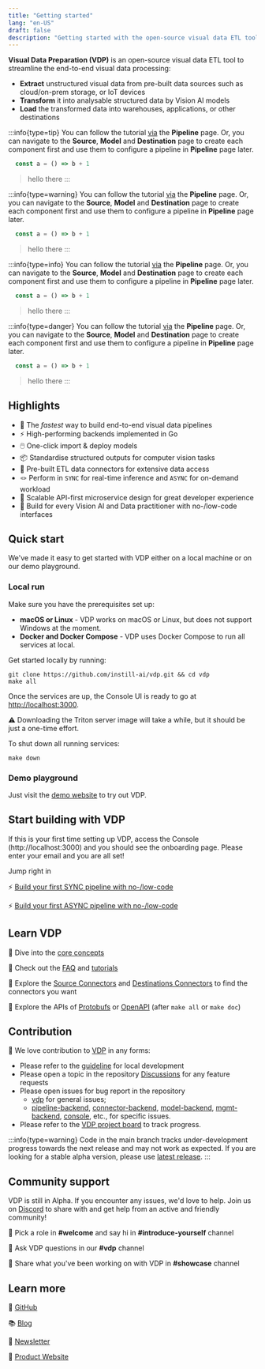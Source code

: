 ```yaml
---
title: "Getting started"
lang: "en-US"
draft: false
description: "Getting started with the open-source visual data ETL tool VDP https://github.com/instill-ai/vdp"
---
```


**Visual Data Preparation (VDP)** is an open-source visual data ETL tool to streamline the end-to-end visual data processing:

- **Extract** unstructured visual data from pre-built data sources such as cloud/on-prem storage, or IoT devices
- **Transform** it into analysable structured data by Vision AI models
- **Load** the transformed data into warehouses, applications, or other destinations

:::info{type=tip}
You can follow the tutorial [via](https://ffff.io) the **Pipeline** page. Or, you can navigate to the **Source**, **Model** and **Destination** page to create each component first and use them to configure a pipeline in **Pipeline** page later.

```javascript
  const a = () => b + 1
```

> hello there
:::

:::info{type=warning}
You can follow the tutorial [via](https://ffff.io) the **Pipeline** page. Or, you can navigate to the **Source**, **Model** and **Destination** page to create each component first and use them to configure a pipeline in **Pipeline** page later.

```javascript
  const a = () => b + 1
```

> hello there
:::

:::info{type=info}
You can follow the tutorial [via](https://ffff.io) the **Pipeline** page. Or, you can navigate to the **Source**, **Model** and **Destination** page to create each component first and use them to configure a pipeline in **Pipeline** page later.

```javascript
  const a = () => b + 1
```

> hello there
:::

:::info{type=danger}
You can follow the tutorial [via](https://ffff.io) the **Pipeline** page. Or, you can navigate to the **Source**, **Model** and **Destination** page to create each component first and use them to configure a pipeline in **Pipeline** page later.

```javascript
  const a = () => b + 1
```

> hello there
:::

## Highlights

- 🚀 The _fastest_ way to build end-to-end visual data pipelines
- ⚡️ High-performing backends implemented in Go
- 🖱️ One-click import & deploy models
- 📦 Standardise structured outputs for computer vision tasks
- 🔌 Pre-built ETL data connectors for extensive data access
- 🪢 Perform in `SYNC` for real-time inference and `ASYNC` for on-demand workload
- 🧁 Scalable API-first microservice design for great developer experience
- 🤠 Build for every Vision AI and Data practitioner with no-/low-code interfaces

## Quick start

We've made it easy to get started with VDP either on a local machine or on our demo playground.

### Local run

Make sure you have the prerequisites set up:

- **macOS or Linux** - VDP works on macOS or Linux, but does not support Windows at the moment.
- **Docker and Docker Compose** - VDP uses Docker Compose to run all services at local.

Get started locally by running:

```shellscript
git clone https://github.com/instill-ai/vdp.git && cd vdp
make all
```

Once the services are up, the Console UI is ready to go at [http://localhost:3000](http://localhost:3000).

⚠︎ Downloading the Triton server image will take a while, but it should be just a one-time effort.

To shut down all running services:

```shellscript
make down
```

### Demo playground

Just visit the [demo website](https://demo.instill.tech) to try out VDP.

## Start building with VDP

If this is your first time setting up VDP, access the Console (http://localhost:3000) and you should see the onboarding page. Please enter your email and you are all set!

<ZoomableImg
  src="/docs-assets/start-here/onboarding.png"
  alt="Onboarding page of the VDP Console"
/>

Jump right in

⚡️ [Build your first SYNC pipeline with no-/low-code](/docs/tutorials/build-a-sync-cls-pipeline)

⚡️ [Build your first ASYNC pipeline with no-/low-code](/docs/tutorials/build-an-async-det-pipeline)

## Learn VDP

📔 Dive into the [core concepts](/docs/core-concepts/overview)

📔 Check out the [FAQ](faq) and [tutorials](http://localhost:3010/docs/tutorials/build-a-sync-cls-pipeline)

📔 Explore the [Source Connectors](/docs/source-connectors/overview) and [Destinations Connectors](/docs/destination-connectors/overview) to find the connectors you want

📔 Explore the APIs of [Protobufs](https://buf.build/instill-ai/protobufs) or [OpenAPI](http://localhost:3001) (after `make all` or `make doc`)

## Contribution

👐 We love contribution to [VDP](https://github.com/instill-ai/vdp) in any forms:

- Please refer to the [guideline](/docs/development/setup-local-development) for local development
- Please open a topic in the repository [Discussions](https://github.com/instill-ai/vdp/discussions) for any feature requests
- Please open issues for bug report in the repository
  - [vdp](https://github.com/instill-ai/vdp) for general issues;
  - [pipeline-backend](https://github.com/instill-ai/pipeline-backend), [connector-backend](https://github.com/instill-ai/connector-backend), [model-backend](https://github.com/instill-ai/model-backend), [mgmt-backend](https://github.com/instill-ai/mgmt-backend), [console](https://github.com/instill-ai/console), etc., for specific issues.
- Please refer to the [VDP project board](https://github.com/orgs/instill-ai/projects/5) to track progress.

:::info{type=warning}
Code in the main branch tracks under-development progress towards the next release and may not work as expected. If you are looking for a stable alpha version, please use [latest release](https://github.com/instill-ai/vdp/releases).
:::

## Community support

VDP is still in Alpha. If you encounter any issues, we'd love to help. Join us on [Discord](https://discord.gg/sevxWsqpGh) to share with and get help from an active and friendly community!

👋 Pick a role in **#welcome** and say hi in **#introduce-yourself** channel

👋 Ask VDP questions in our **#vdp** channel

👋 Share what you've been working on with VDP in **#showcase** channel

## Learn more

🌟 [GitHub](https://github.com/instill-ai/vdp)

📚 [Blog](https://blog.instill.tech/?utm_source=documentation&utm_medium=link)

📖 [Newsletter](https://www.instill.tech/newsletter/?utm_source=documentation&utm_medium=link)

🚀 [Product Website](https://www.instill.tech/?utm_source=documentation&utm_medium=link)
